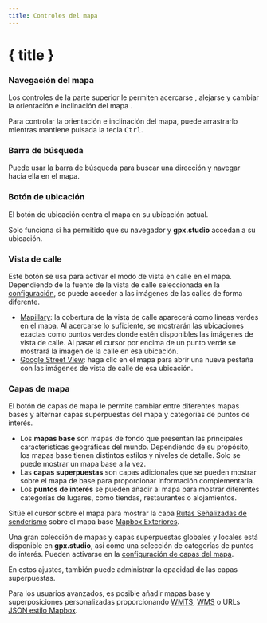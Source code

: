```yaml
---
title: Controles del mapa
---
```


<script>
</script>

# { title }

### <Diff size="16" class="inline-block" style="margin-bottom: 2px" /> Navegación del mapa

Los controles de la parte superior le permiten acercarse <Plus size="16" class="inline-block" style="margin-bottom: 2px" />, alejarse <Minus size="16" class="inline-block" style="margin-bottom: 2px" /> y cambiar la orientación e inclinación del mapa <Compass size="16" class="inline-block" style="margin-bottom: 2px" />.

<DocsNote>

Para controlar la orientación e inclinación del mapa, puede arrastrarlo mientras mantiene pulsada la tecla <kbd>Ctrl</kbd>.

</DocsNote>

### <Search size="16" class="inline-block" style="margin-bottom: 2px" /> Barra de búsqueda

Puede usar la barra de búsqueda para buscar una dirección y navegar hacia ella en el mapa.

### <LocateFixed size="16" class="inline-block" style="margin-bottom: 2px" /> Botón de ubicación

El botón de ubicación centra el mapa en su ubicación actual.

<DocsNote>

Solo funciona si ha permitido que su navegador y <b>gpx.studio</b> accedan a su ubicación.

</DocsNote>

### <PersonStanding size="16" class="inline-block" style="margin-bottom: 2px" /> Vista de calle

Este botón se usa para activar el modo de vista en calle en el mapa.
Dependiendo de la fuente de la vista de calle seleccionada en la [configuración](./menu/settings), se puede acceder a las imágenes de las calles de forma diferente.

- <a href="https://www.mapillary.com/" target="_blank">Mapillary</a>: la cobertura de la vista de calle aparecerá como líneas verdes en el mapa. Al acercarse lo suficiente, se mostrarán las ubicaciones exactas como puntos verdes donde estén disponibles las imágenes de vista de calle. Al pasar el cursor por encima de un punto verde se mostrará la imagen de la calle en esa ubicación.
- <a href="https://www.google.com/streetview/" target="_blank">Google Street View</a>: haga clic en el mapa para abrir una nueva pestaña con las imágenes de vista de calle de esa ubicación.

### <Layers size="16" class="inline-block" style="margin-bottom: 2px" /> Capas de mapa

El botón de capas de mapa le permite cambiar entre diferentes mapas bases y alternar capas superpuestas del mapa y categorías de puntos de interés.

- Los **mapas base** son mapas de fondo que presentan las principales características geográficas del mundo.
  Dependiendo de su propósito, los mapas base tienen distintos estilos y niveles de detalle.
  Solo se puede mostrar un mapa base a la vez.
- Las **capas superpuestas** son capas adicionales que se pueden mostrar sobre el mapa de base para proporcionar información complementaria.
- Los **puntos de interés** se pueden añadir al mapa para mostrar diferentes categorías de lugares, como tiendas, restaurantes o alojamientos.

<div class="flex flex-col items-center">
    <DocsLayers />
    <span class="text-sm text-center mt-2">
        Sitúe el cursor sobre el mapa para mostrar la capa <a href="https://hiking.waymarkedtrails.org" target="_blank">Rutas Señalizadas de senderismo</a> sobre el mapa base <a href="https://www.mapbox.com/maps/outdoors" target="_blank">Mapbox Exteriores</a>.
    </span>
</div>

Una gran colección de mapas y capas superpuestas globales y locales está disponible en **gpx.studio**, así como una selección de categorías de puntos de interés.
Pueden activarse en la [configuración de capas del mapa](./menu/settings).

En estos ajustes, también puede administrar la opacidad de las capas superpuestas.

Para los usuarios avanzados, es posible añadir mapas base y superposiciones personalizadas proporcionando <a href="https://en.wikipedia.org/wiki/Web_Map_Tile_Service" target="_blank">WMTS</a>, <a href="https://en.wikipedia.org/wiki/Web_Map_Service" target="_blank">WMS</a> o URLs <a href="https://docs.mapbox.com/help/glossary/style/" target="_blank">JSON estilo Mapbox</a>.
